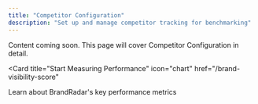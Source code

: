 ```yaml
---
title: "Competitor Configuration"
description: "Set up and manage competitor tracking for benchmarking"
---
```


Content coming soon. This page will cover Competitor Configuration in detail.

<Card
  title="Start Measuring Performance"
  icon="chart"
  href="/brand-visibility-score"
>
  Learn about BrandRadar's key performance metrics
</Card>
